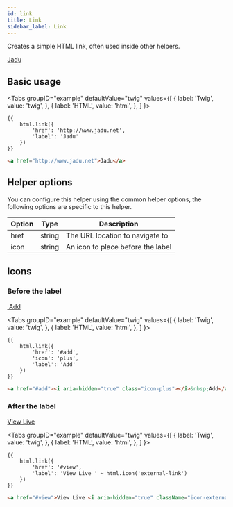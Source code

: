 ```yaml
---
id: link
title: Link
sidebar_label: Link
---
```



Creates a simple HTML link, often used inside other helpers.

<div className="d-example">
  <a href="http://www.jadu.net">Jadu</a>
</div>

## Basic usage

<Tabs
  groupID="example"
  defaultValue="twig"
  values={[
    { label: 'Twig', value: 'twig', },
    { label: 'HTML', value: 'html', },
  ]
}>
<TabItem value="twig">

```twig
{{
    html.link({
        'href': 'http://www.jadu.net',
        'label': 'Jadu'
    })
}}
```

</TabItem>
<TabItem value="html">

```html
<a href="http://www.jadu.net">Jadu</a>
```

</TabItem>
</Tabs>

## Helper options

You can configure this helper using the common helper options, the following options are specific to this helper.

| Option | Type | Description |
| ------ | ---- | ----------- |
| href | string | The URL location to navigate to |
| icon | string | An icon to place before the label |

## Icons

### Before the label

<div className="d-example">
  <a href="#add"><i aria-hidden="true" className="icon-plus"></i>&nbsp;Add</a>
</div>

<Tabs
  groupID="example"
  defaultValue="twig"
  values={[
    { label: 'Twig', value: 'twig', },
    { label: 'HTML', value: 'html', },
  ]
}>
<TabItem value="twig">

```twig
{{
    html.link({
        'href': '#add',
        'icon': 'plus',
        'label': 'Add'
    })
}}
```

</TabItem>
<TabItem value="html">

```html
<a href="#add"><i aria-hidden="true" class="icon-plus"></i>&nbsp;Add</a>
```

</TabItem>
</Tabs>

### After the label

<div className="d-example">
  <a href="#view">View Live <i aria-hidden="true" className="icon-external-link"></i></a>
</div>

<Tabs
  groupID="example"
  defaultValue="twig"
  values={[
    { label: 'Twig', value: 'twig', },
    { label: 'HTML', value: 'html', },
  ]
}>
<TabItem value="twig">

```twig
{{
    html.link({
        'href': '#view',
        'label': 'View Live ' ~ html.icon('external-link')
    })
}}
```

</TabItem>
<TabItem value="html">

```html
<a href="#view">View Live <i aria-hidden="true" className="icon-external-link"></i></a>
```

</TabItem>
</Tabs>